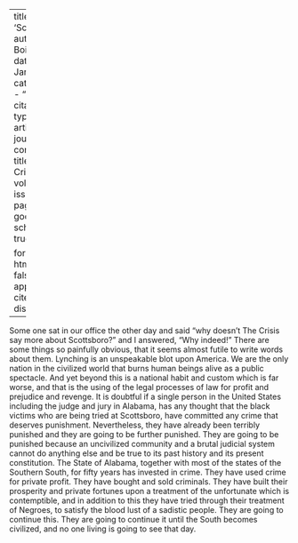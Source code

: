 
---
title: 'Scottsboro'
author: Du Bois, W.E.B.
date: Jan. 1934
categories: 
  - ""
citation: 
  type: article-journal
  container-title: The Crisis
  volume: 41
  issue: 1
  page: 21
google-scholar: true

format:
  html:
    toc: false
    appendix-cite-as: display
---


Some one sat in our office the other day and said "why doesn't <span class = "small-caps">The Crisis</span> say more about Scottsboro?" and I answered, "Why indeed!" There are some things so painfully obvious, that it seems almost futile to write words about them. Lynching is an unspeakable blot upon America. We are the only nation in the civilized world that burns human beings alive as a public spectacle. And yet beyond this is a national habit and custom which is far worse, and that is the using of the legal processes of law for profit and prejudice and revenge. It is doubtful if a single person in the United States including the judge and jury in Alabama, has any thought that the black victims who are being tried at Scottsboro, have committed any crime that deserves punishment. Nevertheless, they have already been terribly punished and they are going to be further punished. They are going to be punished because an uncivilized community and a brutal judicial system cannot do anything else and be true to its past history and its present constitution. The State of Alabama, together with most of the states of the Southern South, for fifty years has invested in crime. They have used crime for private profit. They have bought and sold criminals. They have built their prosperity and private fortunes upon a treatment of the unfortunate which is contemptible, and in addition to this they have tried through their treatment of Negroes, to satisfy the blood lust of a sadistic people. They are going to continue this. They are going to continue it until the South becomes civilized, and no one living is going to see that day.

